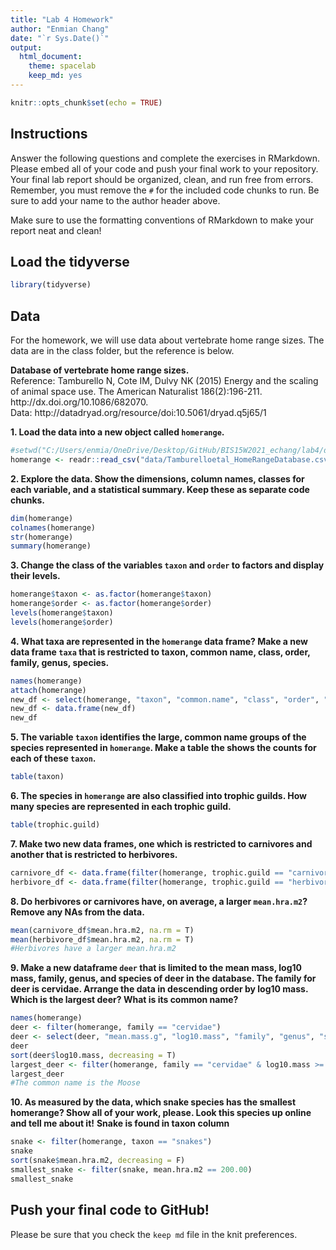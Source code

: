 ```yaml
---
title: "Lab 4 Homework"
author: "Enmian Chang"
date: "`r Sys.Date()`"
output:
  html_document: 
    theme: spacelab
    keep_md: yes
---
```


```r
knitr::opts_chunk$set(echo = TRUE)
```

## Instructions
Answer the following questions and complete the exercises in RMarkdown. Please embed all of your code and push your final work to your repository. Your final lab report should be organized, clean, and run free from errors. Remember, you must remove the `#` for the included code chunks to run. Be sure to add your name to the author header above.  

Make sure to use the formatting conventions of RMarkdown to make your report neat and clean!  

## Load the tidyverse
```r
library(tidyverse)
```

## Data
For the homework, we will use data about vertebrate home range sizes. The data are in the class folder, but the reference is below.  

**Database of vertebrate home range sizes.**  
Reference: Tamburello N, Cote IM, Dulvy NK (2015) Energy and the scaling of animal space use. The American Naturalist 186(2):196-211. http://dx.doi.org/10.1086/682070.  
Data: http://datadryad.org/resource/doi:10.5061/dryad.q5j65/1  

**1. Load the data into a new object called `homerange`.**
```r
#setwd("C:/Users/enmia/OneDrive/Desktop/GitHub/BIS15W2021_echang/lab4/data")
homerange <- readr::read_csv("data/Tamburelloetal_HomeRangeDatabase.csv")
```

**2. Explore the data. Show the dimensions, column names, classes for each variable, and a statistical summary. Keep these as separate code chunks.**  
```r
dim(homerange)
colnames(homerange)
str(homerange)
summary(homerange)
```

**3. Change the class of the variables `taxon` and `order` to factors and display their levels.**  
```r
homerange$taxon <- as.factor(homerange$taxon)
homerange$order <- as.factor(homerange$order)
levels(homerange$taxon)
levels(homerange$order)
```

**4. What taxa are represented in the `homerange` data frame? Make a new data frame `taxa` that is restricted to taxon, common name, class, order, family, genus, species.**  
```r
names(homerange)
attach(homerange)
new_df <- select(homerange, "taxon", "common.name", "class", "order", "family", "genus", "species")
new_df <- data.frame(new_df)
new_df
```

**5. The variable `taxon` identifies the large, common name groups of the species represented in `homerange`. Make a table the shows the counts for each of these `taxon`.**  
```r
table(taxon)
```

**6. The species in `homerange` are also classified into trophic guilds. How many species are represented in each trophic guild.**  
```r
table(trophic.guild)
```

**7. Make two new data frames, one which is restricted to carnivores and another that is restricted to herbivores.**  
```r
carnivore_df <- data.frame(filter(homerange, trophic.guild == "carnivore"))
herbivore_df <- data.frame(filter(homerange, trophic.guild == "herbivore"))
```

**8. Do herbivores or carnivores have, on average, a larger `mean.hra.m2`? Remove any NAs from the data.**  
```r
mean(carnivore_df$mean.hra.m2, na.rm = T)
mean(herbivore_df$mean.hra.m2, na.rm = T)
#Herbivores have a larger mean.hra.m2
```

**9. Make a new dataframe `deer` that is limited to the mean mass, log10 mass, family, genus, and species of deer in the database. The family for deer is cervidae. Arrange the data in descending order by log10 mass. Which is the largest deer? What is its common name?**  
```r
names(homerange)
deer <- filter(homerange, family == "cervidae")
deer <- select(deer, "mean.mass.g", "log10.mass", "family", "genus", "species")
deer
sort(deer$log10.mass, decreasing = T)
largest_deer <- filter(homerange, family == "cervidae" & log10.mass >= 5.48746 )
largest_deer
#The common name is the Moose
```

**10. As measured by the data, which snake species has the smallest homerange? Show all of your work, please. Look this species up online and tell me about it!** **Snake is found in taxon column**    
```r
snake <- filter(homerange, taxon == "snakes")
snake
sort(snake$mean.hra.m2, decreasing = F)
smallest_snake <- filter(snake, mean.hra.m2 == 200.00)
smallest_snake
```

## Push your final code to GitHub!
Please be sure that you check the `keep md` file in the knit preferences.   